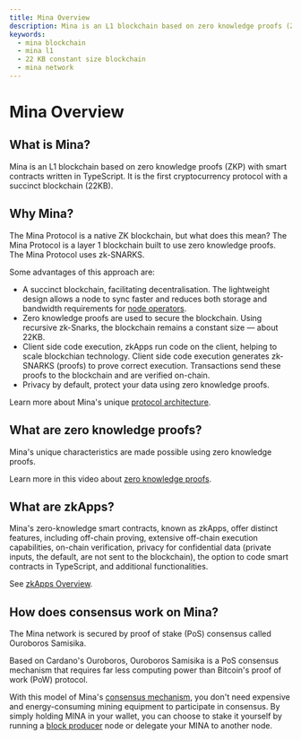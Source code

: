 ```yaml
---
title: Mina Overview
description: Mina is an L1 blockchain based on zero knowledge proofs (ZKP) with smart contracts written in TypeScript
keywords: 
  - mina blockchain
  - mina l1
  - 22 KB constant size blockchain
  - mina network
---
```


# Mina Overview

## What is Mina?

Mina is an L1 blockchain based on zero knowledge proofs (ZKP) with smart contracts written in TypeScript. It is the first cryptocurrency protocol with a succinct blockchain (22KB).

## Why Mina?

The Mina Protocol is a native ZK blockchain, but what does this mean? The Mina Protocol is a layer 1 blockchain built to use zero knowledge proofs. The Mina Protocol uses zk-SNARKS.

Some advantages of this approach are:

- A succinct blockchain, facilitating decentralisation. The lightweight design allows a node to sync faster and reduces both storage and bandwidth requirements for [node operators](../node-operators).
- Zero knowledge proofs are used to secure the blockchain. Using recursive zk-Snarks, the blockchain remains a constant size — about 22KB.
- Client side code execution, zkApps run code on the client, helping to scale blockchian technology. Client side code execution generates zk-SNARKS (proofs) to prove correct execution. Transactions send these proofs to the blockchain and are verified on-chain.
- Privacy by default, protect your data using zero knowledge proofs.     

Learn more about Mina's unique [protocol architecture](about-mina/protocol-architecture).

## What are zero knowledge proofs?

Mina's unique characteristics are made possible using zero knowledge proofs.

Learn more in this video about [zero knowledge proofs](about-mina/what-are-zero-knowledge-proofs).

## What are zkApps?

Mina's zero-knowledge smart contracts, known as zkApps, offer distinct features, including off-chain proving, extensive off-chain execution capabilities, on-chain verification, privacy for confidential data (private inputs, the default, are not sent to the blockchain), the option to code smart contracts in TypeScript, and additional functionalities.

See [zkApps Overview](/zkapps).

## How does consensus work on Mina?

The Mina network is secured by proof of stake (PoS) consensus called Ouroboros Samisika.

Based on Cardano's Ouroboros, Ouroboros Samisika is a PoS consensus mechanism that requires far less computing power than Bitcoin's proof of work (PoW) protocol.

With this model of Mina's [consensus mechanism](/about-mina/consensus), you don't need expensive and energy-consuming mining equipment to participate in consensus. By simply holding MINA in your wallet, you can choose to stake it yourself by running a [block producer](/mina-protocol/block-producers) node or delegate your MINA to another node.
